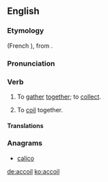 ==English==

===Etymology===
{{etyl|fro}} {{term|acoillir||to receive|lang=fro}} (French {{term|accueillir|lang=fr}}), from {{etyl|la}} {{term|accolligo|accolligō|lang=la}}.

===Pronunciation===
{{rfp|lang=en}}

===Verb===
{{en-verb}}

# {{transitive|obsolete}} To [[gather]] [[together]]; to [[collect]].
# {{rfv-sense}} {{transitive|nautical|obsolete}} To [[coil]] together.

====Translations====
{{trans-see|nautical sense|coil}}

===Anagrams===
* [[calico#English|calico]]

[[de:accoil]]
[[ko:accoil]]